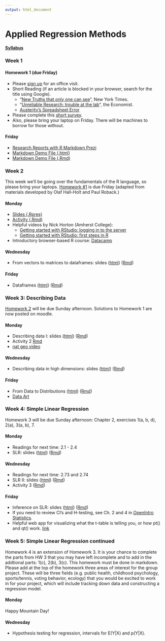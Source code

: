 ---
output: html_document
---

# Applied Regression Methods

#### [Syllabus](syllabus.html)

### Week 1

#### Homework 1 (due Friday)
- Please [sign up](https://docs.google.com/a/mtholyoke.edu/spreadsheets/d/1d6T28DhkwoZT6AyXh6BDY4G24h4asFC7WXyqcD9ajMI/edit#gid=0)
for an office visit. 
- Short Reading (if an article is blocked in your browser, search for the title using
Google).
    - "[New Truths that only one can see](http://www.nytimes.com/2014/01/21/science/new-truths-that-only-one-can-see.html?_r=0)",
    New York Times.
    - "[Unreliable Research: trouble at the lab](http://www.economist.com/news/briefing/21588057-scientists-think-science-self-correcting-alarming-degree-it-not-trouble)", 
    the Economist.
    - [Austerity's Spreadsheet Error](http://thecolbertreport.cc.com/videos/dcyvro/austerity-s-spreadsheet-error)
- Please complete this [short survey](https://docs.google.com/a/mtholyoke.edu/forms/d/1MM1RmeS38qd_Mi34p7Beud4GNX2FteG3bpAh2YKa_tU/viewform).
- Also, please bring your laptop on Friday.  There will be machines to borrow for those
without.

#### Friday
- [Research Reports with R Markdown Prezi](http://prezi.com/8pwudebf9jof/reproducible-20/)
- [Markdown Demo File (.html)](markdown-demo.html)
- [Markdown Demo File (.Rmd)](markdown-demo.Rmd)


### Week 2

This week we'll be going over the fundamentals of the R language, so please bring your laptops. [Homework #1](homework1.Rmd) is due Friday (adapted from materials developed by Olaf Hall-Holt and Paul Roback.)

#### Monday
- [Slides (.Rpres)](week2A-RI.Rpres)
- [Activity (.Rmd)](week2A-RI-activity.Rmd)
- Helpful videos by Nick Horton (Amherst College):
    - [Getting started with RStudio: logging in to the server](https://www.youtube.com/watch?v=bStxuxtnIsQ&feature=youtu.be)
    - [Getting started with RStudio: first steps in R](https://www.youtube.com/watch?v=3Y_i3PxIKfg&feature=youtu.be)
- Introductory browser-based R course: [Datacamp](https://www.datacamp.com/courses/introduction-to-r)

#### Wednesday
- From vectors to matrices to dataframes: slides ([html](week2B-RMatrices.html)) ([Rmd](week2B-RMatrices.Rmd))

#### Friday
- Dataframes ([html](week2C-RDataframes.html)) ([Rmd](week2C-RDataframes.Rmd))


### Week 3: Describing Data
[Homework 2](homework2.Rmd) will be due Sunday afternoon. Solutions to Homework 1 are now posted on moodle.

#### Monday
- Describing data I: slides ([html](week3A-describing-dataI.html)) ([Rmd](week3A-describing-dataI.Rmd))
- Activity 2 [Rmd](week3A-viz-activity.Rmd)
- [nat geo video](http://www.youtube.com/watch?v=4B2xOvKFFz4)

#### Wednesday
- Describing data in high dimensions: slides ([html](week3B-describing-dataII.html)) ([Rmd](week3B-describing-dataII.Rmd))

#### Friday
- From Data to Distributions ([html](week3C-data-to-dists.html)) ([Rmd](week3C-data-to-dists.Rmd))
- [Data Art](http://www.memo.tv/forms/)


### Week 4: Simple Linear Regression
Homework 3 will be due Sunday afternoon: Chapter 2, exercises 1(a, b, d), 2(a), 3(a, b), 7.

#### Monday
- Readings for next time: 2.1 - 2.4
- SLR: slides ([html](week4A-simplereg.html)) ([Rmd](week4A-simplereg.Rmd))

#### Wednesday
- Readings for next time: 2.73 and 2.74
- SLR II: slides ([html](week4B-simpleregII.html)) ([Rmd](week4B-simpleregII.Rmd))
- Activity 3 ([Rmd](week4B-lm-activity.Rmd))

#### Friday
- Inference on SLR: slides ([html](week4C-simplereg-inf.html)) ([Rmd](week4C-simplereg-inf.Rmd))
- If you need to review CI's and H-testing, see Ch. 2 and 4 in [OpenIntro Statistics](http://www.openintro.org/download.php?file=isrs1&referrer=/stat/textbook.php).
- Helpful web app for visualizing what the t-table is telling you, or how pt() and qt() work. [link](http://spark.rstudio.com/minebocek/dist_calc/)


### Week 5: Simple Linear Regression continued
Homework 4 is an extension of Homework 3.  It is your chance to complete the parts 
from HW 3 that you may have left incomplete and to add in the addtional parts:
1(c), 2(b), 3(c).  This homework must be done in markdown.  Please add at the top
of the homework three areas of interest for the group project.  These will be three
fields (e.g. public health, childhood psychology, sports/tennis, voting behavior,
ecology) that you would be excited to work in for your project, which will include
tracking down data and constructing a regression model.

#### Monday
Happy Mountain Day!

#### Wednesday
- Hypothesis testing for regression, intervals for E(Y|X) and p(Y|X).


